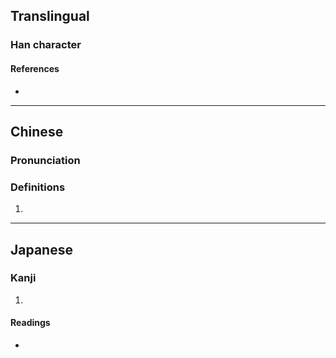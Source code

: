 {{character info}}
==Translingual==

===Han character===
{{Han char|rn=96|rad=玉|as=17|sn=21|four=|canj=MGANW|ids=⿰𤣩闌}}

====References====
* {{Han ref|kx=0745.150|dkj=21346|dj=1153.250|hdz=21146.090|uh=74D3|ud=29907}}

----

==Chinese==
{{zh-forms|s=𬎑}}

===Pronunciation===
{{zh-pron
|m=làn
|c=laan6
|cat=
}}

===Definitions===
{{zh-hanzi}}

# {{rfdef|zh}}

----

==Japanese==

===Kanji===
{{ja-kanji|grade=|rs=玉17}}

# {{rfdef|ja|sort=玉17}}

====Readings====
* {{ja-readings|on=[[らん]] (ran)|kun=|nanori=}}